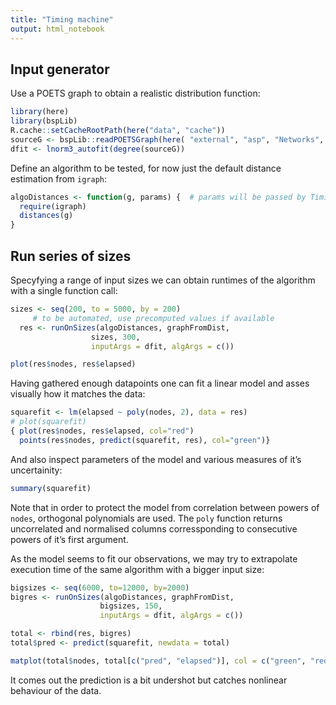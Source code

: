 ```yaml
---
title: "Timing machine"
output: html_notebook
---
```


## Input generator
Use a POETS graph to obtain a realistic distribution function:
```r
library(here)
library(bspLib)
R.cache::setCacheRootPath(here("data", "cache"))
sourceG <- bspLib::readPOETSGraph(here( "external", "asp", "Networks", "nodes8000.edges"))
dfit <- lnorm3_autofit(degree(sourceG))
```
Define an algorithm to be tested, for now just the default distance estimation from `igraph`:
```r
algoDistances <- function(g, params) {  # params will be passed by Timing Machine, ignored for now
  require(igraph)
  distances(g)
}
```

## Run series of sizes
Specyfying a range of input sizes we can obtain runtimes of the algorithm with a single function call:
```r
sizes <- seq(200, to = 5000, by = 200)
     # to be automated, use precomputed values if available
  res <- runOnSizes(algoDistances, graphFromDist,
                  sizes, 300,
                  inputArgs = dfit, algArgs = c())
```

```r
plot(res$nodes, res$elapsed)
```
Having gathered enough datapoints one can fit a linear model and asses visually how it matches the data:
```r
squarefit <- lm(elapsed ~ poly(nodes, 2), data = res)
# plot(squarefit)
{ plot(res$nodes, res$elapsed, col="red")
  points(res$nodes, predict(squarefit, res), col="green")}
```

And also inspect parameters of the model and various measures of it's uncertainity:
```r
summary(squarefit)
```
Note that in order to protect the model from correlation between powers of `nodes`, orthogonal polynomials are used. The `poly` function returns uncorrelated and normalised columns corressponding to consecutive powers of it's first argument.

As the model seems to fit our observations, we may try to extrapolate execution time of the same algorithm with a bigger input size:
```r
bigsizes <- seq(6000, to=12000, by=2000)
bigres <- runOnSizes(algoDistances, graphFromDist,
                    bigsizes, 150,
                    inputArgs = dfit, algArgs = c())

```

```r
total <- rbind(res, bigres)
total$pred <- predict(squarefit, newdata = total)

matplot(total$nodes, total[c("pred", "elapsed")], col = c("green", "red"), pch = c(1, 19))
```
It comes out the prediction is a bit undershot but catches nonlinear behaviour of the data.

